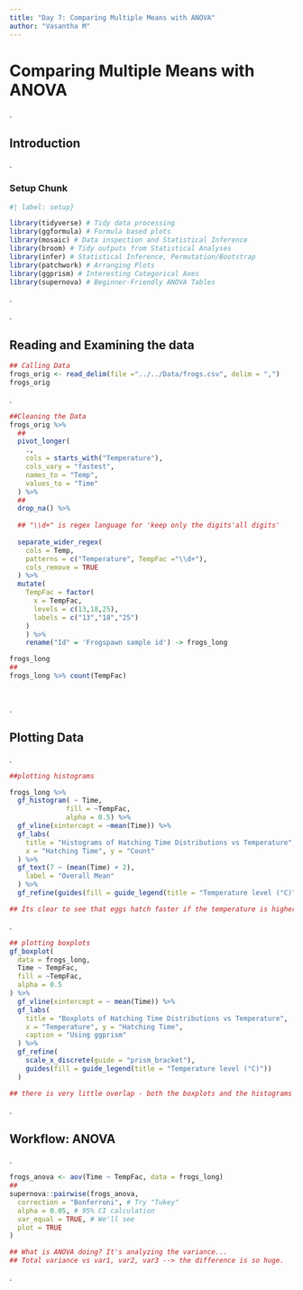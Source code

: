 ```yaml
---
title: "Day 7: Comparing Multiple Means with ANOVA"
author: "Vasantha M"
---
```


# Comparing Multiple Means with ANOVA

.

## Introduction

.

### Setup Chunk

```r

#| label: setup}

library(tidyverse) # Tidy data processing
library(ggformula) # Formula based plots
library(mosaic) # Data inspection and Statistical Inference
library(broom) # Tidy outputs from Statistical Analyses
library(infer) # Statistical Inference, Permutation/Bootstrap
library(patchwork) # Arranging Plots
library(ggprism) # Interesting Categorical Axes
library(supernova) # Beginner-Friendly ANOVA Tables
```

.

.

## Reading and Examining the data

```r
## Calling Data
frogs_orig <- read_delim(file ="../../Data/frogs.csv", delim = ",")
frogs_orig
```

.

```r
##Cleaning the Data
frogs_orig %>% 
  ##
  pivot_longer(
    .,
    cols = starts_with("Temperature"),
    cols_vary = "fastest",
    names_to = "Temp",
    values_to = "Time"
  ) %>% 
  ##
  drop_na() %>% 
  
  ## "\\d+" is regex language for 'keep only the digits'all digits'
  
  separate_wider_regex(
    cols = Temp,
    patterns = c("Temperature", TempFac ="\\d+"),
    cols_remove = TRUE
  ) %>% 
  mutate(
    TempFac = factor(
      x = TempFac,
      levels = c(13,18,25),
      labels = c("13","18","25")
    )
    ) %>% 
    rename("Id" = 'Frogspawn sample id') -> frogs_long

frogs_long
##
frogs_long %>% count(TempFac)

  
```

.

## Plotting Data

.

```r
##plotting histograms

frogs_long %>% 
  gf_histogram( ~ Time,
              fill = ~TempFac,
              alpha = 0.5) %>% 
  gf_vline(xintercept = ~mean(Time)) %>% 
  gf_labs(
    title = "Histograms of Hatching Time Distributions vs Temperature",
    x = "Hatching Time", y = "Count"
  ) %>%
  gf_text(7 ~ (mean(Time) + 2),
    label = "Overall Mean"
  ) %>%
  gf_refine(guides(fill = guide_legend(title = "Temperature level (°C)")))

## Its clear to see that eggs hatch faster if the temperature is higher.

```

.

```r
## plotting boxplots
gf_boxplot(
  data = frogs_long,
  Time ~ TempFac,
  fill = ~TempFac,
  alpha = 0.5
) %>%
  gf_vline(xintercept = ~ mean(Time)) %>%
  gf_labs(
    title = "Boxplots of Hatching Time Distributions vs Temperature",
    x = "Temperature", y = "Hatching Time",
    caption = "Using ggprism"
  ) %>%
  gf_refine(
    scale_x_discrete(guide = "prism_bracket"),
    guides(fill = guide_legend(title = "Temperature level (°C)"))
  )

## there is very little overlap - both the boxplots and the histograms indicate that temperature has a significant effect on hatching time.

```

.

## Workflow: ANOVA

.

```r

frogs_anova <- aov(Time ~ TempFac, data = frogs_long)
##
supernova::pairwise(frogs_anova,
  correction = "Bonferroni", # Try "Tukey"
  alpha = 0.05, # 95% CI calculation
  var_equal = TRUE, # We'll see
  plot = TRUE
)

## What is ANOVA doing? It's analyzing the variance...
## Total variance vs var1, var2, var3 --> the difference is so huge.

```

.
